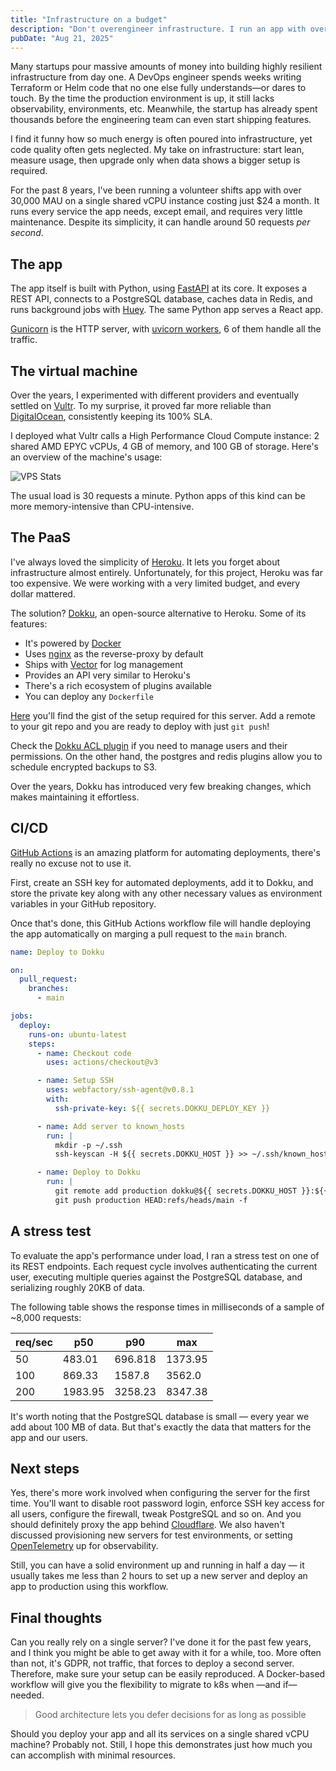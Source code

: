 ```yaml
---
title: "Infrastructure on a budget"
description: "Don't overengineer infrastructure. I run an app with over 30,000 MAU on a single shared vCPU server costing $24 a month. Simple, lean setups handle real traffic."
pubDate: "Aug 21, 2025"
---
```


Many startups pour massive amounts of money into building highly resilient infrastructure from day one. A DevOps
engineer spends weeks writing Terraform or Helm code that no one else fully understands—or dares to touch. By the time
the production environment is up, it still lacks observability, environments, etc. Meanwhile, the startup has already
spent thousands before the engineering team can even start shipping features.

I find it funny how so much energy is often poured into infrastructure, yet code quality often gets neglected. My take
on infrastructure: start lean, measure usage, then upgrade only when data shows a bigger setup is required.

For the past 8 years, I've been running a volunteer shifts app with over 30,000 MAU on a single shared vCPU instance
costing just $24 a month. It runs every service the app needs, except email, and requires very little maintenance.
Despite its simplicity, it can handle around 50 requests _per second_.

## The app

The app itself is built with Python, using [FastAPI](https://fastapi.tiangolo.com) at its core. It exposes a REST API,
connects to a PostgreSQL database, caches data in Redis, and runs background jobs with
[Huey](https://github.com/coleifer/huey). The same Python app serves a React app.

[Gunicorn](https://gunicorn.org) is the HTTP server, with [uvicorn workers](https://www.uvicorn.org/deployment/#gunicorn),
6 of them handle all the traffic.

## The virtual machine

Over the years, I experimented with different providers and eventually settled on [Vultr](https://www.vultr.com). To my
surprise, it proved far more reliable than [DigitalOcean](https://www.digitalocean.com), consistently keeping its 100% SLA.

I deployed what Vultr calls a High Performance Cloud Compute instance: 2 shared AMD EPYC vCPUs, 4 GB of memory, and 100
GB of storage. Here's an overview of the machine's usage:

![VPS Stats](../../assets/2025_08_21_infrastructure_on_a_budget_vps_stats.png)

The usual load is 30 requests a minute. Python apps of this kind can be more memory-intensive than CPU-intensive.

## The PaaS

I've always loved the simplicity of [Heroku](https://www.heroku.com). It lets you forget about infrastructure almost
entirely. Unfortunately, for this project, Heroku was far too expensive. We were working with a very limited budget,
and every dollar mattered.

The solution? [Dokku](https://dokku.com), an open-source alternative to Heroku. Some of its features:

- It's powered by [Docker](https://www.docker.com)
- Uses [nginx](https://nginx.org) as the reverse-proxy by default
- Ships with [Vector](https://vector.dev) for log management
- Provides an API very similar to Heroku's
- There's a rich ecosystem of plugins available
- You can deploy any `Dockerfile`

[Here](https://gist.github.com/josuemontano/56ec527722a77c87c004476cff3302cc) you'll find the gist of the setup required
for this server. Add a remote to your git repo and you are ready to deploy with just `git push`!

Check the [Dokku ACL plugin](https://github.com/dokku-community/dokku-acl) if you need to manage users and their
permissions. On the other hand, the postgres and redis plugins allow you to schedule encrypted backups to S3.

Over the years, Dokku has introduced very few breaking changes, which makes maintaining it effortless.

## CI/CD

[GitHub Actions](https://github.com/features/actions) is an amazing platform for automating deployments, there's really
no excuse not to use it.

First, create an SSH key for automated deployments, add it to Dokku, and store the private key along with any other
necessary values as environment variables in your GitHub repository.

Once that's done, this GitHub Actions workflow file will handle deploying the app automatically on marging a pull
request to the `main` branch.

```yml
name: Deploy to Dokku

on:
  pull_request:
    branches:
      - main

jobs:
  deploy:
    runs-on: ubuntu-latest
    steps:
      - name: Checkout code
        uses: actions/checkout@v3

      - name: Setup SSH
        uses: webfactory/ssh-agent@v0.8.1
        with:
          ssh-private-key: ${{ secrets.DOKKU_DEPLOY_KEY }}

      - name: Add server to known_hosts
        run: |
          mkdir -p ~/.ssh
          ssh-keyscan -H ${{ secrets.DOKKU_HOST }} >> ~/.ssh/known_hosts

      - name: Deploy to Dokku
        run: |
          git remote add production dokku@${{ secrets.DOKKU_HOST }}:${{ secrets.DOKKU_APP }} || true
          git push production HEAD:refs/heads/main -f
```

## A stress test

To evaluate the app's performance under load, I ran a stress test on one of its REST endpoints. Each request cycle
involves authenticating the current user, executing multiple queries against the PostgreSQL database, and serializing
roughly 20KB of data.

The following table shows the response times in milliseconds of a sample of ~8,000 requests:

| req/sec | p50     | p90     | max     |
| ------- | ------- | ------- | ------- |
| 50      | 483.01  | 696.818 | 1373.95 |
| 100     | 869.33  | 1587.8  | 3562.0  |
| 200     | 1983.95 | 3258.23 | 8347.38 |

It's worth noting that the PostgreSQL database is small — every year we add about 100 MB of data. But that's exactly the
data that matters for the app and our users.


<AsciinemaPlayer src='/casts/2025_08_21_infrastructure_on_a_budget_vps_100.cast' cols={138} rows={26} speed={2} description="Load on the server while serving 100 requests per second"/>


## Next steps

Yes, there's more work involved when configuring the server for the first time. You'll want to disable root password
login, enforce SSH key access for all users, configure the firewall, tweak PostgreSQL and so on. And you should
definitely proxy the app behind [Cloudflare](https://cloudflare.com/). We also haven't discussed provisioning new
servers for test environments, or setting [OpenTelemetry](https://opentelemetry.io) up for observability.

Still, you can have a solid environment up and running in half a day — it usually takes me less than 2 hours to set up a
new server and deploy an app to production using this workflow.

## Final thoughts

Can you really rely on a single server? I've done it for the past few years, and I think you might be able to get away
with it for a while, too. More often than not, it's GDPR, not traffic, that forces to deploy a second server. Therefore,
make sure your setup can be easily reproduced. A Docker-based workflow will give you the flexibility to migrate to k8s
when —and if— needed.

> Good architecture lets you defer decisions for as long as possible

Should you deploy your app and all its services on a single shared vCPU machine? Probably not. Still, I hope this demonstrates
just how much you can accomplish with minimal resources.
